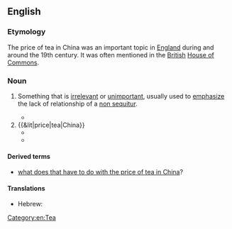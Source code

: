 ==English==

===Etymology===
The price of tea in China was an important topic in [[England]] during and around the 19th century. It was often mentioned in the [[British]] [[House of Commons]].

===Noun===
{{en-noun|head=[[price]] [[of]] [[tea]] [[in]] [[China]]|-}}

# {{context|idiomatic|lang=en}} Something that is [[irrelevant]] or [[unimportant]], usually used to [[emphasize]] the lack of relationship of a [[non sequitur]].
#* {{quote-book
|year=1992
|author=Frederic S. Mishkin
|title=The economics of money, banking, and financial markets
|page=449
|url=http://books.google.com/books?id=75eZAAAAIAAJ&q=%22price+of+tea+in+china%22
|isbn=0673521419
|passage=If the Fed can accurately and quickly measure the '''price of tea in China''' and can completely control its price, what good will it do? The Fed cannot use the '''price of tea in China''' to affect unemployment or the price level in the United States.}}
# {{&lit|price|tea|China}}
#* {{quote-book
|year=1800
|author=John Taylor
|title=Letters on India, Political, commercial and military
|page=159
|url=http://books.google.com/books?id=tMs_AAAAcAAJ&pg=PA159&dq=%22price+of+tea+in+china%22
|passage=The Company should enjoy the exclusive right to the trade with China in teas, raw silk, ... and that particularly in the article of tea, or the difference between the '''price of tea in China''', and that paid for the same article at the Company's sales in London.}}
#* {{quote-book
|year=1846
|author=Great Britain. Parliament. House of Commons
|title=Parliamentary papers, House of Commons and Command, Volume 44
|page=259a6
|url=http://books.google.com/books?id=FnwSAAAAYAAJ&pg=PT257&dq=%22price+of+tea+in+china%22
|passage=...the consumption of so much additional Tea; again, this increase of 21 millions of Tea to our imports, would require an additional export of British manufactures in exchange ; taking, therefore, the average '''price of Tea in China''' at 24 taels per picul, the result would be, 157,500 piculs, at 24 taels, is 3,780,000 L., or an increase of 1,150,250 L. of exports to China
}}

====Derived terms====
* [[what does that have to do with the price of tea in China]]?

====Translations====
{{trans-top|irrelevant to the topic at hand}}
* Hebrew: {{t|he|מה ענין שמיטה אצל הר סיני}}
{{trans-mid}}
{{trans-bottom}}

[[Category:en:Tea]]